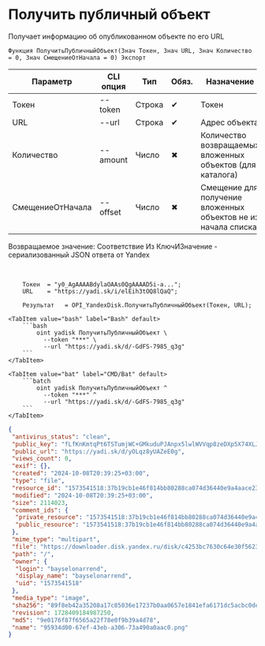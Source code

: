 ﻿---
sidebar_position: 4
---


# Получить публичный объект
 Получает информацию об опубликованном объекте по его URL



`Функция ПолучитьПубличныйОбъект(Знач Токен, Знач URL, Знач Количество = 0, Знач СмещениеОтНачала = 0) Экспорт`

  | Параметр | CLI опция | Тип | Обяз. | Назначение |
  |-|-|-|-|-|
  | Токен | --token | Строка | &#x2714; | Токен |
  | URL | --url | Строка | &#x2714; | Адрес объекта |
  | Количество | --amount | Число | &#x2716; | Количество возвращаемых вложенных объектов (для каталога) |
  | СмещениеОтНачала | --offset | Число | &#x2716; | Смещение для получение вложенных объектов не из начала списка |

  
  Возвращаемое значение:   Соответствие Из КлючИЗначение - сериализованный JSON ответа от Yandex

<br/>




```bsl title="Пример использования для 1С:Предприятие/OneScript"
    Токен  = "y0_AgAAAABdylaOAAs0QgAAAAD5i-a...";
    URL    = "https://yadi.sk/i/elEih3tOQ8lQaQ";

    Результат   = OPI_YandexDisk.ПолучитьПубличныйОбъект(Токен, URL);
```
    

 <Tabs>
  
    <TabItem value="bash" label="Bash" default>
        ```bash
            oint yadisk ПолучитьПубличныйОбъект \
              --token "***" \
              --url "https://yadi.sk/d/-GdFS-7985_q3g"
        ```
    </TabItem>
  
    <TabItem value="bat" label="CMD/Bat" default>
        ```batch
            oint yadisk ПолучитьПубличныйОбъект ^
              --token "***" ^
              --url "https://yadi.sk/d/-GdFS-7985_q3g"
        ```
    </TabItem>
</Tabs>


```json title="Результат"
{
 "antivirus_status": "clean",
 "public_key": "fLfKnKmtqPt6TSTumjWC+GMkuduPJAnpx5lwlWVVqp8zeDXp5X74XLJ2GbNOAgYIq/J6bpmRyOJonT3VoXnDag==",
 "public_url": "https://yadi.sk/d/yOLqz8yUAZeE0g",
 "views_count": 0,
 "exif": {},
 "created": "2024-10-08T20:39:25+03:00",
 "type": "file",
 "resource_id": "1573541518:37b19cb1e46f814bb80288ca074d36440e9a4aace2331d9d71390839d4ad7c4e",
 "modified": "2024-10-08T20:39:25+03:00",
 "size": 2114023,
 "comment_ids": {
  "private_resource": "1573541518:37b19cb1e46f814bb80288ca074d36440e9a4aace2331d9d71390839d4ad7c4e",
  "public_resource": "1573541518:37b19cb1e46f814bb80288ca074d36440e9a4aace2331d9d71390839d4ad7c4e"
 },
 "mime_type": "multipart",
 "file": "https://downloader.disk.yandex.ru/disk/c4253bc7630c64e30f5623d8e60b4b819746fcba2015fb6af9d08c88edcf5ccd/6705a6a2/gwThwhLBKYvLhQCNnqAHirWAoEC4dKsPFFzSTeWuFK5ceIUkIDC7fKzI6e0Ic1rFWZAX7ZAMHvmKl9PvgqcSEQ%3D%3D?uid=0&filename=95934d00-67ef-43eb-a306-73a490a0aac0.png&disposition=attachment&hash=&limit=0&content_type=multipart&owner_uid=0&fsize=2114023&hid=03d7263840468e281bd0b238a26e7d0d&media_type=image&tknv=v2&etag=9e0176f87f6565a22f78e0f9b39a4d78",
 "path": "/",
 "owner": {
  "login": "bayselonarrend",
  "display_name": "bayselonarrend",
  "uid": "1573541518"
 },
 "media_type": "image",
 "sha256": "89f8eb42a35208a17c85036e17237b0aa0657e1841efa6171dc5acbc0dea9e18",
 "revision": 1728409184987250,
 "md5": "9e0176f87f6565a22f78e0f9b39a4d78",
 "name": "95934d00-67ef-43eb-a306-73a490a0aac0.png"
}
```
